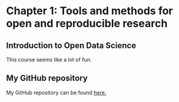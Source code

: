 
# Chapter 1: Tools and methods for open and reproducible research

## Introduction to Open Data Science
This course seems like a lot of fun.

## My GitHub repository
My GitHub repository can be found 
[here.](https://github.com/anorring/IODS-project)
